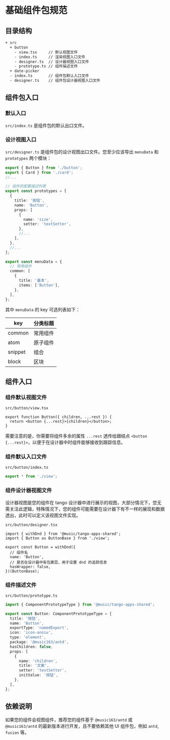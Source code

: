 # 基础组件包规范

## 目录结构

```txt
+ src
  + button
    - view.tsx     // 默认视图文件
    - index.ts     // 渲染视图入口文件
    - designer.ts  // 设计器视图入口文件
    - prototype.ts // 组件描述文件
  + date-picker
  - index.ts       // 组件包默认入口文件
  - designer.ts    // 组件包设计器视图入口文件
```

## 组件包入口

### 默认入口

`src/index.ts` 是组件包的默认出口文件。

### 设计视图入口

`src/designer.ts` 是组件包的设计视图出口文件。您至少应该导出 `menuData` 和 `prototypes` 两个模块：

```ts
export { Button } from './button';
export { Card } from './card';
//...

// 组件的配置描述列表
export const prototypes = [
  {
    title: '按钮',
    name: 'Button',
    props: [
      {
        name: 'size',
        setter: 'textSetter',
      },
      //...
    ],
  },
  //...
];

export const menuData = {
  // 常用组件
  common: [
    {
      title: '基本',
      items: ['Button'],
    },
  ],
};
```

其中 `menuData` 的 key 可选列表如下：

| key     | 分类标题 |
| ------- | -------- |
| common  | 常用组件 |
| atom    | 原子组件 |
| snippet | 组合     |
| block   | 区块     |

## 组件入口

### 组件默认视图文件

`src/button/view.tsx`

```tsx
export function Button({ children, ...rest }) {
  return <button {...rest}>{children}</button>;
}
```

需要注意的是，你需要将组件多余的属性 `...rest` 透传给跟结点 `<button {...rest}>`，以便于在设计器中时组件能够接收到跟踪信息。

### 组件默认入口文件

`src/button/index.ts`

```ts
export * from './view';
```

### 组件设计器视图文件

设计器视图是您的组件在 tango 设计器中进行展示的视图，大部分情况下，您无需关注此逻辑，特殊情况下，您的组件可能需要在设计器下有不一样的展现和数据透出，此时可以定义该视图文件实现。

`src/button/designer.tsx`

```tsx
import { withDnd } from '@music/tango-apps-shared';
import { Button as ButtonBase } from './view';

export const Button = withDnd({
  // 组件名
  name: 'Button',
  // 是否在设计器中有包裹层，用于设置 dnd 的追踪信息
  hasWrapper: false,
})(ButtonBase);
```

### 组件描述文件

`src/button/prototype.ts`

```ts
import { ComponentPrototypeType } from '@music/tango-apps-shared';

export const Button: ComponentPrototypeType = {
  title: '按钮',
  name: 'Button',
  exportType: 'namedExport',
  icon: 'icon-anniu',
  type: 'element',
  package: '@music163/antd',
  hasChildren: false,
  props: [
    {
      name: 'children',
      title: '文案',
      setter: 'textSetter',
      initValue: '按钮',
    },
  ],
};
```

## 依赖说明

如果您的组件会视图组件，推荐您的组件基于 `@music163/antd` 或 `@music163/antd` 的最新版本进行开发，且不要依赖其他 UI 组件包，例如 `antd`, `fusion` 等。
